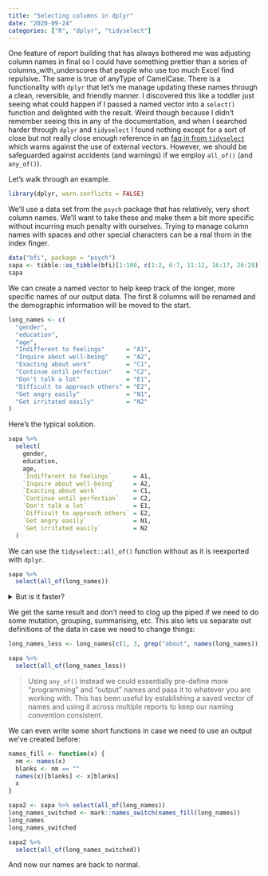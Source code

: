```yaml
---
title: "Selecting columns in dplyr"
date: "2020-09-24"
categories: ["R", "dplyr", "tidyselect"]
---
```



One feature of report building that has always bothered me was adjusting column names in final so I could have something prettier than a series of columns_with_underscores that people who use too much Excel find repulsive.
The same is true of anyType of CamelCase.
There is a functionality with `dplyr` that let's me manage updating these names through a clean, reversible, and friendly manner.
I discovered this like a toddler just seeing what could happen if I passed a named vector into a `select()` function and delighted with the result.
Weird though because I didn't remember seeing this in any of the documentation, and when I searched harder through `dplyr` and `tidyselect` I found nothing except for a sort of close but not really close enough reference  in an [faq in from `tidyselect`](https://github.com/r-lib/tidyselect/blob/master/man/faq/external-vector.Rmd) which warns against the use of external vectors.
However, we should be safeguarded against accidents (and warnings) if we employ `all_of()` (and `any_of()`).

Let's walk through an example.

```r
library(dplyr, warn.conflicts = FALSE)
```

We'll use a data set from the `psych` package that has relatively, very short column names.
We'll want to take these and make them a bit more specific without incurring much penalty with ourselves.
Trying to manage column names with spaces and other special characters can be a real thorn in the index finger.

```r
data("bfi", package = "psych")
sapa <- tibble::as_tibble(bfi)[1:100, c(1:2, 6:7, 11:12, 16:17, 26:28)] # shorter
sapa
```

We can create a named vector to help keep track of the longer, more specific names of our output data.
The first 8 columns will be renamed and the demographic information will be moved to the start.

```r
long_names <- c(
  "gender",
  "education",
  "age",
  "Indifferent to feelings"      = "A1",
  "Inquire about well-being"     = "A2",
  "Exacting about work"          = "C1",
  "Continue until perfection"    = "C2",
  "Don't talk a lot"             = "E1",
  "Difficult to approach others" = "E2",
  "Get angry easily"             = "N1",
  "Get irritated easily"         = "N2"
)
```

Here's the typical solution.

```r
sapa %>% 
  select(
    gender,
    education,
    age,
    `Indifferent to feelings`      = A1,
    `Inquire about well-being`     = A2,
    `Exacting about work`          = C1,
    `Continue until perfection`    = C2,
    `Don't talk a lot`             = E1,
    `Difficult to approach others` = E2,
    `Get angry easily`             = N1,
    `Get irritated easily`         = N2
  )
```

We can use the `tidyselect::all_of()` function without as it is reexported with `dplyr`.

```r
sapa %>% 
  select(all_of(long_names))
```

<details>
  <summary>But is it faster?</summary>

```r
foo_select_all_of <- function() {
  long_names <- c(
    "gender",
    "education",
    "age",
    "Indifferent to feelings"      = "A1",
    "Inquire about well-being"     = "A2",
    "Exacting about work"          = "C1",
    "Continue until perfection"    = "C2",
    "Don't talk a lot"             = "E1",
    "Difficult to approach others" = "E2",
    "Get angry easily"             = "N1",
    "Get irritated easily"         = "N2"
  )
  
  sapa %>% 
  select(all_of(long_names))
}

foo_select <- function() {
  sapa %>% 
  select(
    gender,
    education,
    age,
    `Indifferent to feelings`      = A1,
    `Inquire about well-being`     = A2,
    `Exacting about work`          = C1,
    `Continue until perfection`    = C2,
    `Don't talk a lot`             = E1,
    `Difficult to approach others` = E2,
    `Get angry easily`             = N1,
    `Get irritated easily`         = N2
  )
}

bench::mark(
  foo_select_all_of(),
  foo_select()
)
```

Yes.

</details>

We get the same result and don't need to clog up the piped if we need to do some mutation, grouping, summarising, etc.
This also lets us separate out definitions of the data in case we need to change things:

```r
long_names_less <- long_names[c(1, 3, grep("about", names(long_names)))]

sapa %>% 
  select(all_of(long_names_less))
```

> Using `any_of()` instead we could essentially pre-define more "programming" and "output" names and pass it to whatever you are working with.
This has been useful by establishing a saved vector of names and using it across multiple reports to keep our naming convention consistent.

We can even write some short functions in case we need to use an output we've created before:

```r
names_fill <- function(x) {
  nm <- names(x)
  blanks <- nm == ""
  names(x)[blanks] <- x[blanks]
  x
}
```

```r
sapa2 <- sapa %>% select(all_of(long_names))
long_names_switched <- mark::names_switch(names_fill(long_names))
long_names
long_names_switched

sapa2 %>% 
  select(all_of(long_names_switched))
```

And now our names are back to normal.
